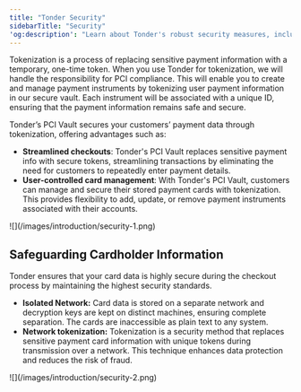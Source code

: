```yaml
---
title: "Tonder Security"
sidebarTitle: "Security"
'og:description': "Learn about Tonder's robust security measures, including tokenization and PCI compliance, to protect sensitive payment data and ensure secure transactions."
---
```


Tokenization is a process of replacing sensitive payment information with a temporary, one-time token. When you use Tonder for tokenization, we will handle the responsibility for PCI compliance. This will enable you to create and manage payment instruments by tokenizing user payment information in our secure vault. Each instrument will be associated with a unique ID, ensuring that the payment information remains safe and secure.

Tonder’s PCI Vault secures your customers’ payment data through tokenization, offering advantages such as:

- **Streamlined checkouts**: Tonder's PCI Vault replaces sensitive payment info with secure tokens, streamlining transactions by eliminating the need for customers to repeatedly enter payment details.
- **User-controlled card management**: With Tonder's PCI Vault, customers can manage and secure their stored payment cards with tokenization. This provides flexibility to add, update, or remove payment instruments associated with their accounts.

<Frame>![](/images/introduction/security-1.png)</Frame>

## Safeguarding Cardholder Information

Tonder ensures that your card data is highly secure during the checkout process by maintaining the highest security standards.

- **Isolated Network:** Card data is stored on a separate network and decryption keys are kept on distinct machines, ensuring complete separation. The cards are inaccessible as plain text to any system.
- **Network tokenization:**  Tokenization is a security method that replaces sensitive payment card information with unique tokens during transmission over a network. This technique enhances data protection and reduces the risk of fraud.

<Frame>![](/images/introduction/security-2.png)</Frame>